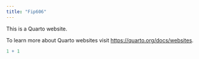 ```yaml
---
title: "Fip606"
---
```


This is a Quarto website.

To learn more about Quarto websites visit <https://quarto.org/docs/websites>.

```r
1 + 1
```
